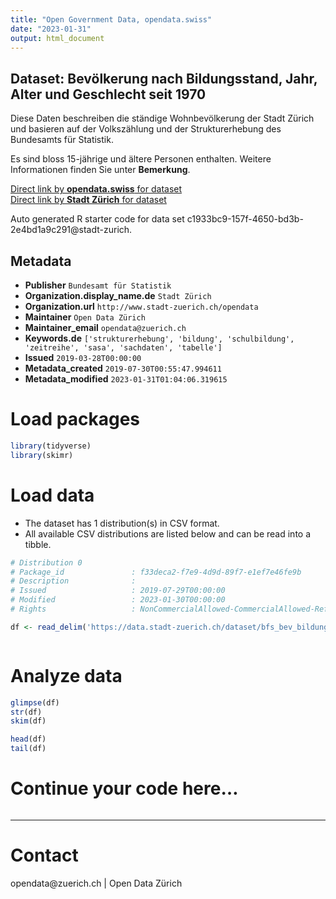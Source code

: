 ```yaml
---
title: "Open Government Data, opendata.swiss"
date: "2023-01-31"
output: html_document
---
```


## Dataset: Bevölkerung nach Bildungsstand, Jahr, Alter und Geschlecht seit 1970

Diese Daten beschreiben die ständige Wohnbevölkerung der Stadt Zürich und basieren auf der Volkszählung und der Strukturerhebung des Bundesamts für Statistik.

Es sind bloss 15-jährige und ältere Personen enthalten. Weitere Informationen finden Sie unter **Bemerkung**.

[Direct link by **opendata.swiss** for dataset](https://opendata.swiss/de/dataset/bevolkerung-nach-bildungsstand-jahr-alter-und-geschlecht-seit-19701)<br>
[Direct link by **Stadt Zürich** for dataset](https://data.stadt-zuerich.ch/dataset/bfs_bev_bildungsstand_alter_geschl_seit1970_od1005)

Auto generated R starter code for data set c1933bc9-157f-4650-bd3b-2e4bd1a9c291@stadt-zurich.

## Metadata

- **Publisher** `Bundesamt für Statistik`
- **Organization.display_name.de** `Stadt Zürich`
- **Organization.url** `http://www.stadt-zuerich.ch/opendata`
- **Maintainer** `Open Data Zürich`
- **Maintainer_email** `opendata@zuerich.ch`
- **Keywords.de** `['strukturerhebung', 'bildung', 'schulbildung', 'zeitreihe', 'sasa', 'sachdaten', 'tabelle']`
- **Issued** `2019-03-28T00:00:00`
- **Metadata_created** `2019-07-30T00:55:47.994611`
- **Metadata_modified** `2023-01-31T01:04:06.319615`


# Load packages

```r

library(tidyverse)
library(skimr)

```

# Load data

-   The dataset has 1 distribution(s) in CSV format.
-   All available CSV distributions are listed below and can be read into a tibble.

```r

# Distribution 0
# Package_id               : f33deca2-f7e9-4d9d-89f7-e1ef7e46fe9b
# Description              : 
# Issued                   : 2019-07-29T00:00:00
# Modified                 : 2023-01-30T00:00:00
# Rights                   : NonCommercialAllowed-CommercialAllowed-ReferenceNotRequired

df <- read_delim('https://data.stadt-zuerich.ch/dataset/bfs_bev_bildungsstand_alter_geschl_seit1970_od1005/download/BIL100OD1005.csv')



```

# Analyze data

```r

glimpse(df)
str(df)
skim(df)

head(df)
tail(df)

```

# Continue your code here...

```r

```

------------------------------------------------------------------------

# Contact

opendata@zuerich.ch | Open Data Zürich
